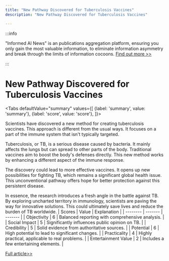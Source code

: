 ```yaml
---
title: "New Pathway Discovered for Tuberculosis Vaccines"
description: "New Pathway Discovered for Tuberculosis Vaccines"

---
```



:::info

"Informed AI News" is an publications aggregation platform, ensuring you only gain the most valuable information, to eliminate information asymmetry and break through the limits of information cocoons.  [Find out more >>](/)

:::

# New Pathway Discovered for Tuberculosis Vaccines


<Tabs
	defaultValue="summary"
	values={[
	{label: 'summary', value: 'summary'},
	{label: 'score', value: 'score'},
]}>
<TabItem value="summary">


Scientists have discovered a new method for creating tuberculosis vaccines. This approach is different from the usual ways. It focuses on a part of the immune system that isn't typically targeted.

Tuberculosis, or TB, is a serious disease caused by bacteria. It mainly affects the lungs but can spread to other parts of the body. Traditional vaccines aim to boost the body's defenses directly. This new method works by enhancing a different aspect of the immune response.

The discovery could lead to more effective vaccines. It opens up new possibilities for fighting TB, which remains a significant global health issue. This unconventional pathway offers hope for better protection against this persistent disease.

In essence, the research introduces a fresh angle in the battle against TB. By exploring uncharted territory in immunology, scientists are paving the way for innovative solutions. This could ultimately save lives and reduce the burden of TB worldwide.
</TabItem>
<TabItem value="score">
	| Scores     | Value   | Explanation |
	| -------- | ------- | ------- |
	| Objectivity  | 6    | Balanced reporting with comprehensive analysis.    |
	| Social Impact | 5     | Significantly influences public opinion on TB.    |
	| Credibility    | 5    | Solid evidence from authoritative sources.    |
	| Potential    | 6    | High potential to lead to significant changes.    |
	| Practicality    | 4    | Highly practical, applicable to real problems.    |
	| Entertainment Value    | 2    | Includes a few entertaining elements.    |
</TabItem>
</Tabs>

[Full article>>](https://medicalxpress.com/news/2024-07-scientists-unconventional-pathway-tb-vaccines.html)
